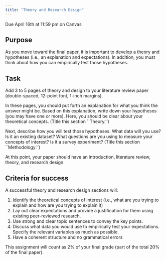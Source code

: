```yaml
---
title: "Theory and Research Design"
---
```


:::{.callout-important}
Due April 16th at 11:59 pm on Canvas
:::

## Purpose

As you move toward the final paper, it is important to develop a theory and hypotheses (i.e., an explanation and expectations). In addition, you must think about how you can empirically test those hypotheses.


## Task

Add 3 to 5 pages of theory and design to your literature review paper (double-spaced, 12-point font, 1-inch margins).

In these pages, you should put forth an explanation for what you think the answer might be. Based on this explanation, write down your hypotheses (you may have one or more). Here, you should be clear about your theoretical concepts. (Title this section ``Theory.'')

Next, describe how you will test those hypotheses. What data will you use? Is it an existing dataset? What questions are you using to measure your concepts of interest? Is it a survey experiment? (Title this section ``Methodology.'')

At this point, your paper should have an introduction, literature review, theory, and research design.


## Criteria for success

A successful theory and research design sections will:

1. Identify the theoretical concepts of interest (i.e., what are you trying to explain and how are you trying to explain it)
2. Lay out clear expectations and provide a justification for them using existing peer-reviewed research.
3. Use strong and clear topic sentences to convey the key points.
4. Discuss what data you would use to empirically test your expectations. Specify the relevant variables as much as possible.
5. Have a coherent structure and no grammatical errors




:::{.callout-note}
This assignment will count as 2% of your final grade (part of the total 20% of the final paper).
:::




